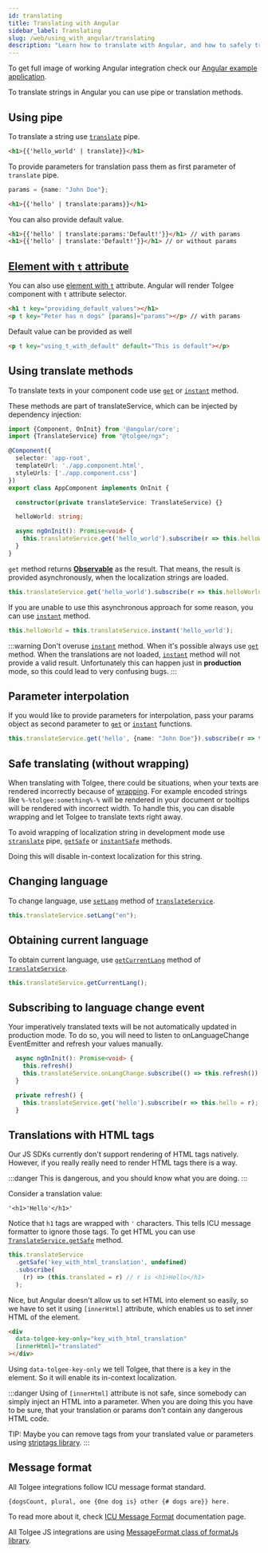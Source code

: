 ```yaml
---
id: translating
title: Translating with Angular
sidebar_label: Translating
slug: /web/using_with_angular/translating
description: "Learn how to translate with Angular, and how to safely translating without wrapping. To translate strings in Angular you can use pipe or translation methods."
---
```


To get full image of working Angular integration check our [Angular example application](https://github.com/tolgee/ngx-example).

To translate strings in Angular you can use pipe or translation methods.

## Using pipe
To translate a string use [`translate`](/docs/web/using_with_angular/api#translate-pipe) pipe.

```html
<h1>{{'hello_world' | translate}}</h1>
```

To provide parameters for translation pass them as first parameter of `translate` pipe.

```typescript
params = {name: "John Doe"};
```

```html
<h1>{{'hello' | translate:params}}</h1>
```

You can also provide default value.
```html
<h1>{{'hello' | translate:params:'Default!'}}</h1> // with params
<h1>{{'hello' | translate:'Default!'}}</h1> // or without params
```

## [Element with `t` attribute](/docs/web/using_with_angular/api#tcomponent)
You can also use [element with `t`](/docs/web/using_with_angular/api#tcomponent) attribute. Angular will render Tolgee component with `t` attribute selector.
```html
<h1 t key="providing_default_values"></h1>
<p t key="Peter has n dogs" [params]="params"></p> // with params
```

Default value can be provided as well
```html
<p t key="using_t_with_default" default="This is default"></p>
```

## Using translate methods
To translate texts in your component code use [`get`](/docs/web/using_with_angular/api#method-get)
or [`instant`](/docs/web/using_with_angular/api#method-instant)  method.

These methods are part of translateService, which can be injected by dependency injection:

```typescript
import {Component, OnInit} from '@angular/core';
import {TranslateService} from "@tolgee/ngx";

@Component({
  selector: 'app-root',
  templateUrl: './app.component.html',
  styleUrls: ['./app.component.css']
})
export class AppComponent implements OnInit {

  constructor(private translateService: TranslateService) {}

  helloWorld: string;

  async ngOnInit(): Promise<void> {
    this.translateService.get('hello_world').subscribe(r => this.helloWorld = r);
  }
}
```

`get` method returns [**Observable**](https://rxjs-dev.firebaseapp.com/guide/observable) as the result. That means, the
result is provided asynchronously, when the localization strings are loaded.


```typescript
this.translateService.get('hello_world').subscribe(r => this.helloWorld = r);
```

If you are unable to use this asynchronous approach for some reason, you can use
[`instant`](/docs/web/using_with_angular/api#method-instant) method.

```typescript
this.helloWorld = this.translateService.instant('hello_world');
```

:::warning
Don't overuse [`instant`](/docs/web/using_with_angular/api#method-instant) method. When it's possible
always use [`get`](/docs/web/using_with_angular/api#method-get) method. When the translations are not loaded,
[`instant`](/docs/web/using_with_angular/api#method-instant) method will not provide a valid result.
Unfortunately this can happen just in **production** mode, so this
could lead to very confusing bugs.
:::

## Parameter interpolation

If you would like to provide parameters for interpolation, pass your params object as second parameter
to [`get`](/docs/web/using_with_angular/api#method-get) or
[`instant`](/docs/web/using_with_angular/api#method-instant) functions.

```typescript
this.translateService.get('hello', {name: "John Doe"}).subscribe(r => this.hello = r);
```

## Safe translating (without wrapping)
When translating with Tolgee, there could be situations, when your texts are rendered incorrectly because of
[wrapping](/docs/web/wrapping).
For example encoded strings like `%-%tolgee:something%-%` will be rendered in your document or tooltips will be rendered
with incorrect width. To handle this, you can disable wrapping and let Tolgee to translate texts right away.

To avoid wrapping of localization string in development mode use
[`stranslate`](/docs/web/using_with_angular/api#stranslate-pipe) pipe,
[`getSafe`](/docs/web/using_with_angular/api#method-getsafe) or
[`instantSafe`](/docs/web/using_with_angular/api#method-instantsafe) methods.

Doing this will disable in-context localization for this string.

## Changing language

To change language, use [`setLang`](/docs/web/using_with_angular/api#method-setlang) method of
[`translateService`](/docs/web/using_with_angular/api#translateservice).

```typescript
this.translateService.setLang("en");
```

## Obtaining current language
To obtain current language, use [`getCurrentLang`](/docs/web/using_with_angular/api#method-getcurrentlang)
method of [`translateService`](/docs/web/using_with_angular/api#translateservice).

```typescript
this.translateService.getCurrentLang();
```

## Subscribing to language change event
Your imperatively translated texts will be not automatically updated in production mode. To do so, you will need to
listen to onLanguageChange EventEmitter and refresh your values manually.

```typescript
  async ngOnInit(): Promise<void> {
    this.refresh()
    this.translateService.onLangChange.subscribe(() => this.refresh());
  }

  private refresh() {
    this.translateService.get('hello').subscribe(r => this.hello = r);
  }
```


## Translations with HTML tags

Our JS SDKs currently don't support rendering of HTML tags natively. However, if you really really need to render HTML tags there is a way.

:::danger
This is dangerous, and you should know what you are doing.
:::

Consider a translation value:
```
'<h1>'Hello'</h1>'
```

Notice that `h1` tags are wrapped with `'` characters. This tells ICU message formatter to ignore those tags.
To get HTML you can use [`TranslateService.getSafe`](/docs/web/using_with_angular/api#method-getsafe) method.

```ts
this.translateService
  .getSafe('key_with_html_translation', undefined)
  .subscribe(
    (r) => (this.translated = r) // r is <h1>Hello</h1>
  );
```

Nice, but Angular doesn't allow us to set HTML into element so easily, so we have to set it using `[innerHtml]` attribute,
which enables us to set inner HTML of the element.
```html
<div
  data-tolgee-key-only="key_with_html_translation"
  [innerHtml]="translated"
></div>
```

Using `data-tolgee-key-only` we tell Tolgee, that there is a key in the element. So it will enable its in-context localization.

:::danger
Using of `[innerHtml]` attribute is not safe, since somebody can simply inject an HTML into a parameter. When you are
doing this you have to be sure, that your translation or params don't contain any dangerous HTML code.

TIP: Maybe you can remove tags from your translated value or parameters using [striptags library](https://www.npmjs.com/package/striptags).
:::

## Message format
All Tolgee integrations follow ICU message format standard.

```{dogsCount, plural, one {One dog is} other {# dogs are}} here.```

To read more about it, check
[ICU Message Format](/docs/icu_message_format) documentation page.

All Tolgee JS integrations are using [MessageFormat class of formatJs library](https://formatjs.io/docs/intl-messageformat/).
